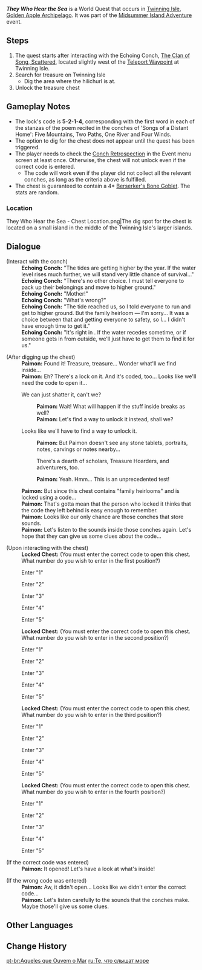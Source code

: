 {{Quest Infobox
|id            = 79000
|image         = Event Quest They Who Hear the Sea.png
|type          = World
|area          = Golden Apple Archipelago
|subarea       = Twinning Isle
|summary       = 
|requirement   = 
|startLocation = [[Twinning Isle/1.6|Twinning Isle]], [[Golden Apple Archipelago/1.6|Golden Apple Archipelago]]
|prev          = 
|next          = 
|exp           = 350
|mora          = 20,000
|primogems     = 40
|other         = 
|event_name    = Version 1.6
|characters    = Paimon; Traveler
}}
'''''They Who Hear the Sea''''' is a World Quest that occurs in [[Twinning Isle/1.6|Twinning Isle]], [[Golden Apple Archipelago/1.6|Golden Apple Archipelago]]. It was part of the [[Midsummer Island Adventure]] event.

==Steps==
# The quest starts after interacting with the Echoing Conch, [[Echoing Tales/Story|The Clan of Song, Scattered]], located slightly west of the [[Teleport Waypoint]] at Twinning Isle.
# Search for treasure on Twinning Isle
#*Dig the area where the hilichurl is at.
# Unlock the treasure chest

==Gameplay Notes==
*The lock's code is '''5'''-'''2'''-'''1'''-'''4''', corresponding with the first word in each of the stanzas of the poem recited in the conches of 'Songs of a Distant Home': Five Mountains, Two Paths, One River and Four Winds.
*The option to dig for the chest does not appear until the quest has been triggered.
*The player needs to check the [[Conch Retrospection]] in the Event menu screen at least once. Otherwise, the chest will not unlock even if the correct code is entered.
**The code will work even if the player did not collect all the relevant conches, as long as the criteria above is fulfilled.
*The chest is guaranteed to contain a 4* [[Berserker's Bone Goblet]]. The stats are random.

===Location===
<gallery>
They Who Hear the Sea - Chest Location.png|The dig spot for the chest is located on a small island in the middle of the Twinning Isle's larger islands.
</gallery>

==Dialogue==
{{Quest Description|You discover a strange conch shell on Twinning Isle in the Golden Apple Archipelago. The sounds that come from within seem to hint at something...}}
{{Dialogue start}}
;(Interact with the conch)
:'''Echoing Conch:''' "The tides are getting higher by the year. If the water level rises much further, we will stand very little chance of survival..."
:'''Echoing Conch:''' "There's no other choice. I must tell everyone to pack up their belongings and move to higher ground."
:'''Echoing Conch:''' "Mother!"
:'''Echoing Conch:''' "What's wrong?"
:'''Echoing Conch:''' "The tide reached us, so I told everyone to run and get to higher ground. But the family heirloom &mdash; I'm sorry... It was a choice between that and getting everyone to safety, so I... I didn't have enough time to get it."
:'''Echoing Conch:''' "It's right in {{Color|buzzword|the center of the island}}. If the water recedes sometime, or if someone gets in from outside, we'll just have to get them to find it for us."

;(After digging up the chest)
:'''Paimon:''' Found it! Treasure, treasure... Wonder what'll we find inside...
:'''Paimon:''' Eh? There's a lock on it. And it's coded, too... Looks like we'll need the code to open it...
:{{DIcon}} We can just shatter it, can't we?
::'''Paimon:''' Wait! What will happen if the stuff inside breaks as well?
::'''Paimon:''' Let's find a way to unlock it instead, shall we?
:{{DIcon}} Looks like we'll have to find a way to unlock it.
::'''Paimon:''' But Paimon doesn't see any stone tablets, portraits, notes, carvings or notes nearby...
::{{DIcon}} There's a dearth of scholars, Treasure Hoarders, and adventurers, too.
::'''Paimon:''' Yeah. Hmm... This is an unprecedented test!
:'''Paimon:''' But since this chest contains "family heirlooms" and is locked using a code...
:'''Paimon:''' That's gotta mean that the person who locked it thinks that the code they left behind is easy enough to remember.
:'''Paimon:''' Looks like our only chance are those conches that store sounds.
:'''Paimon:''' Let's listen to the sounds inside those conches again. Let's hope that they can give us some clues about the code...

;(Upon interacting with the chest)
:'''Locked Chest:''' (You must enter the correct code to open this chest. What number do you wish to enter in the first position?)
:{{DIcon}} Enter "1"
:{{DIcon}} Enter "2"
:{{DIcon}} Enter "3"
:{{DIcon}} Enter "4"
:{{DIcon}} Enter "5"
:'''Locked Chest:''' (You must enter the correct code to open this chest. What number do you wish to enter in the second position?)
:{{DIcon}} Enter "1"
:{{DIcon}} Enter "2"
:{{DIcon}} Enter "3"
:{{DIcon}} Enter "4"
:{{DIcon}} Enter "5"
:'''Locked Chest:''' (You must enter the correct code to open this chest. What number do you wish to enter in the third position?)
:{{DIcon}} Enter "1"
:{{DIcon}} Enter "2"
:{{DIcon}} Enter "3"
:{{DIcon}} Enter "4"
:{{DIcon}} Enter "5"
:'''Locked Chest:''' (You must enter the correct code to open this chest. What number do you wish to enter in the fourth position?)
:{{DIcon}} Enter "1"
:{{DIcon}} Enter "2"
:{{DIcon}} Enter "3"
:{{DIcon}} Enter "4"
:{{DIcon}} Enter "5"

;(If the correct code was entered)
:'''Paimon:''' It opened! Let's have a look at what's inside!

;(If the wrong code was entered)
:'''Paimon:''' Aw, it didn't open... Looks like we didn't enter the correct code...
:'''Paimon:''' Let's listen carefully to the sounds that the conches make. Maybe those'll give us some clues.
{{Dialogue end}}

==Other Languages==
{{Other Languages
|en      = They Who Hear the Sea
|zhs     = 听海人
|zhs_rm  = Tīng Hǎi Rén
|zht     = 聽海人
|zht_rm  = Tīng Hǎi Rén
|zh_tl   = People Who Listen to the Sea
|ja      = 海を聞く人
|ja_rm   = Umi wo Kiku Hito
|ja_tl   = People Who Hear the Sea
|ko      = 바다를 듣는 자
|ko_rm   = Bada-reul Deunneun Ja
|ko_tl   = Man Who Hear the Sea
|es      = El sonido del mar
|es_tl   = The Sound of the Sea
|fr      = Ceux qui entendent la mer
|fr_tl   = Those Who Hear the Sea
|ru      = Те, что слышат море
|ru_tl   = Those Who Hear the Sea
|th      = ผู้ฟังเสียงแห่งท้องทะเล
|th_rm   = 
|th_tl   = 
|vi      = Người Nghe Biển
|vi_tl   = 
|de      = Ozeanflüsterer
|de_tl   = Ocean Whisperer
|id      = Suara Laut
|id_tl   = Sound of the Sea
|pt      = Aqueles que Ouvem o Mar
|pt_tl   = 
}}

==Change History==
{{Change History|1.6}}

[[pt-br:Aqueles que Ouvem o Mar]]
[[ru:Те, что слышат море]]